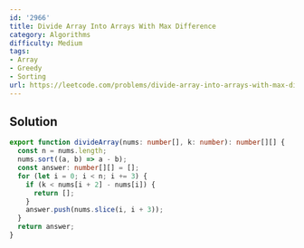 ```yaml
---
id: '2966'
title: Divide Array Into Arrays With Max Difference
category: Algorithms
difficulty: Medium
tags:
- Array
- Greedy
- Sorting
url: https://leetcode.com/problems/divide-array-into-arrays-with-max-difference
---
```


## Solution

```typescript filename="solution.ts" copy
export function divideArray(nums: number[], k: number): number[][] {
  const n = nums.length;
  nums.sort((a, b) => a - b);
  const answer: number[][] = [];
  for (let i = 0; i < n; i += 3) {
    if (k < nums[i + 2] - nums[i]) {
      return [];
    }
    answer.push(nums.slice(i, i + 3));
  }
  return answer;
}
```

